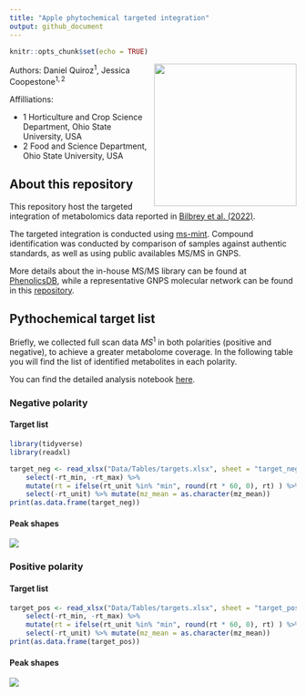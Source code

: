```yaml
---
title: "Apple phytochemical targeted integration"
output: github_document
---
```


```r
knitr::opts_chunk$set(echo = TRUE)
```

<img src="Figures/Apple Phytochemicals.png" align="right" height="250" style="float:right; height:250px;"/>

Authors: Daniel Quiroz$^1$, Jessica Coopestone$^{1, 2}$

Affilliations: 

* $1$ Horticulture and Crop Science Department,  Ohio State University, USA
* $2$ Food and Science Department, Ohio State University, USA


## About this repository

This repository host the targeted integration of metabolomics data reported
in [Bilbrey et al. (2022)](https://nph.onlinelibrary.wiley.com/doi/full/10.1111/nph.17693).

The targeted integration is conducted using [ms-mint](https://github.com/LewisResearchGroup/ms-mint).
Compound identification was conducted by comparison of samples against authentic standards, as well
as using public availables MS/MS in GNPS.

More details about the in-house MS/MS library can be found at [PhenolicsDB](https://github.com/CooperstoneLab/PhenolicsDB),
while a representative GNPS molecular network can be found in this
[repository](https://cytoscape.gnps2.org/process?task=1b4d04e4234d47f38ad8681da8307b91).

## Pythochemical target list 

Briefly, we collected full scan data $MS^1$ in both polarities (positive and negative), to achieve a greater
metabolome coverage. In the following table you will find the list of identified metabolites in each polarity.

You can find the detailed analysis notebook [here](https://github.com/CooperstoneLab/apple_phytochemicals/blob/main/1_QC_targeted_integration.ipynb).

### Negative polarity

#### Target list

```r
library(tidyverse)
library(readxl)

target_neg <- read_xlsx("Data/Tables/targets.xlsx", sheet = "target_neg") %>% 
    select(-rt_min, -rt_max) %>%
    mutate(rt = ifelse(rt_unit %in% "min", round(rt * 60, 0), rt) ) %>% 
    select(-rt_unit) %>% mutate(mz_mean = as.character(mz_mean))
print(as.data.frame(target_neg))
```

#### Peak shapes

<img src="Figures/peaks_QC_neg.png" align="center"/>

### Positive polarity

#### Target list

```r
target_pos <- read_xlsx("Data/Tables/targets.xlsx", sheet = "target_pos") %>% 
    select(-rt_min, -rt_max) %>%
    mutate(rt = ifelse(rt_unit %in% "min", round(rt * 60, 0), rt) ) %>% 
    select(-rt_unit) %>% mutate(mz_mean = as.character(mz_mean))
print(as.data.frame(target_pos))
```

#### Peak shapes

<img src="Figures/peaks_QC_pos.png" align="center"/>